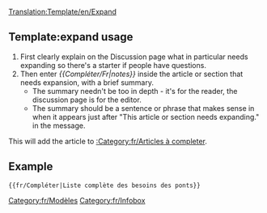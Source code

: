 <noinclude>[[Translation:Template/en/Expand]]</noinclude><noinclude></noinclude>{{en/Ambox| type  = notice
| image = en/Paper-plus.png
| text  = Cet article ou cette section on doit se [{{SERVER}}{{localurl:{{NAMESPACE}}:{{PAGENAME}}|action=edit}} compléter].<br/>{{{1|}}}
<div style="font-size: 80%">
*Vous pouvez trouver plus d'informations sur ce qui doit faire exactement dans le [[Talk:{{PAGENAME}}|discussion]] pour cet article.
*N'oubliez pas d'utiliser le [[en/Wiki/Manual of Style|Manuel de Style]].
*Supprimer ce modèle une fois l'article a été élargi.</div>
}}<includeonly>{{{2|[[Category:fr/Articles à completer]]}}}</includeonly><noinclude>

==Template:expand usage==
#First clearly explain on the Discussion page what in particular needs expanding so there's a starter if people have questions.
#Then enter ''<nowiki>{{</nowiki>Compléter/Fr|notes<nowiki>}}</nowiki>'' inside  the article or section that needs expansion, with a brief summary.  
#*The summary needn't be too in depth - it's for the reader, the discussion page is for the editor. 
#*The summary should be a sentence or phrase that makes sense in when it appears just after "This article or section needs expanding." in the message.

This will add the article to [[:Category:fr/Articles à completer]].

==Example==
<pre>{{fr/Compléter|Liste complète des besoins des ponts}}</pre>
{{fr/Compléter|Liste complète des besoins des ponts|2=}}


[[Category:fr/Modèles]][[Category:fr/Infobox]]</noinclude>